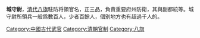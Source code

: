 {{expand|time=2011-02-17T03:12:25+00:00}}
{{intromissing|time=2011-02-17T03:12:25+00:00}}
'''城守尉'''，[[清代|清代]][[八旗|八旗]]駐防将領官名，正三品，負責重要府州防衛，其與副都統等。城守尉所領兵一般爲數百人，少者百餘人，個别地方也有超過千人的。

[[Category:中國古代武官|Category:中國古代武官]]
[[Category:清朝官制|Category:清朝官制]]
[[Category:八旗|Category:八旗]]